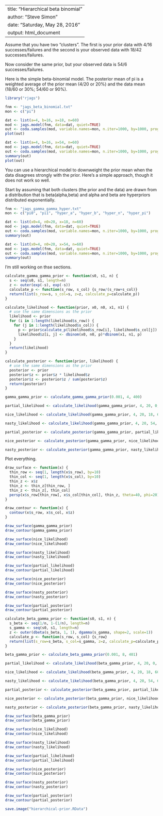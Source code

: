 ----
title: "Hierarchical beta binomial"
author: "Steve Simon"
date: "Saturday, May 28, 2016"
output: html_document
---

Assume that you have two "clusters". The first is your prior data with 4/16 successes/failures and
the second is your observed data with 18/42 successes/failures.

Now consider the same prior, but your observed data is 54/6 successes/failures.

Here is the simple beta-binomial model. The posterior mean of pi is a weighted average of the prior
mean (4/20 or 20%) and the data mean (18/60 or 30%; 54/60 or 90%).

```r

library("rjags")

fnm <- "jags_beta_binomial.txt"
mon <- c("pi")

dat <- list(a=4, b=16, x=18, n=60)
mod <- jags.model(fnm, data=dat, quiet=TRUE)
out <- coda.samples(mod, variable.names=mon, n.iter=1000, by=1000, progress.bar=NULL)
plot(out)

dat <- list(a=4, b=16, x=54, n=60)
mod <- jags.model(fnm, data=dat, quiet=TRUE)
out <- coda.samples(mod, variable.names=mon, n.iter=1000, by=1000, progress.bar=NULL)
summary(out)
plot(out)

```

You can use a hierarchical model to downweight the prior mean when the data disagrees
strongly with the prior. Here's a simple approach, though it does not work so well.


Start by assuming that both clusters (the prior and the data) are drawn from a distribution
that is beta(alpha,beta) and alpha and beta are hyperpriors distributed exponentially.

```r

fnm <- "jags_gamma_gamma_hyper.txt"
mon <- c("pi0", "pi1", "hyper_a", "hyper_b", "hyper_n", "hyper_pi")

dat <- list(x0=4, n0=20, x=18, n=60)
mod <- jags.model(fnm, data=dat, quiet=TRUE)
out <- coda.samples(mod, variable.names=mon, n.iter=1000, by=1000, progress.bar=NULL)
summary(out)

dat <- list(x0=4, n0=20, x=54, n=60)
mod <- jags.model(fnm, data=dat, quiet=TRUE)
out <- coda.samples(mod, variable.names=mon, n.iter=1000, by=1000, progress.bar=NULL)
summary(out)

```


I'm still working on thse sections.

```r

calculate_gamma_gamma_prior <- function(s0, s1, n) {
  s <- seq(s0, s1, length=n)
  z <- outer(exp(-s), exp(-s))
  calculate_p <- function(s_row, s_col) {s_row/(s_row+s_col)}
  return(list(s_row=s, s_col=s, z=z, calculate_p=calculate_p))
}

calculate_likelihood <- function(prior, x0, n0, x1, n1) {
  # use the same dimensions as the prior
  likelihood <- prior
  for (i in 1:length(likelihood$s_row)) {
    for (j in 1:length(likelihood$s_col)) {
      p <- prior$calculate_p(likelihood$s_row[i], likelihood$s_col[j])
      likelihood$z[i, j] <- dbinom(x0, n0, p)*dbinom(x1, n1, p)
    }
  }
  return(likelihood)
}

calculate_posterior <- function(prior, likelihood) {
  # use the same dimensions as the prior
  posterior <- prior
  posterior$z <- prior$z * likelihood$z
  posterior$z <- posterior$z / sum(posterior$z)
  return(posterior)
}

gamma_gamma_prior <- calculate_gamma_gamma_prior(0.001, 4, 400)

partial_likelihood <- calculate_likelihood(gamma_gamma_prior, 4, 20, 0, 0)

nice_likelihood <- calculate_likelihood(gamma_gamma_prior, 4, 20, 18, 60)

nasty_likelihood <- calculate_likelihood(gamma_gamma_prior, 4, 20, 54, 60)

partial_posterior <- calculate_posterior(gamma_gamma_prior, partial_likelihood)

nice_posterior <- calculate_posterior(gamma_gamma_prior, nice_likelihood)

nasty_posterior <- calculate_posterior(gamma_gamma_prior, nasty_likelihood)

```

Plot everything.

```r

draw_surface <- function(x) {
  thin_row <- seq(1, length(x$s_row), by=10)
  thin_col <- seq(1, length(x$s_col), by=10)
  thin_z <- x$z
  thin_z <- thin_z[thin_row, ]
  thin_z <- thin_z[, thin_col]
  persp(x$s_row[thin_row], x$s_col[thin_col], thin_z, theta=40, phi=20)
}

draw_contour <- function(x) {
  contour(x$s_row, x$s_col, x$z)
}

draw_surface(gamma_gamma_prior)
draw_contour(gamma_gamma_prior)

draw_surface(nice_likelihood)
draw_contour(nice_likelihood)

draw_surface(nasty_likelihood)
draw_contour(nasty_likelihood)

draw_surface(partial_likelihood)
draw_contour(partial_likelihood)

draw_surface(nice_posterior)
draw_contour(nice_posterior)

draw_surface(nasty_posterior)
draw_contour(nasty_posterior)

draw_surface(partial_posterior)
draw_contour(partial_posterior)
```

```r

calculate_beta_gamma_prior <- function(s0, s1, n) {
  s_beta <- seq(1/n, 1-(1/n), length=n)
  s_gamma <- seq(s0, s1, length=n)
  z <- outer(dbeta(s_beta, 1, 1), dgamma(s_gamma, shape=2, scale=1))
  calculate_p <- function(s_row, s_col) {s_row}
  return(list(s_row=s_beta, s_col=s_gamma, z=z, calculate_p=calculate_p))
}

beta_gamma_prior <- calculate_beta_gamma_prior(0.001, 8, 401)

partial_likelihood <- calculate_likelihood(beta_gamma_prior, 4, 20, 0, 0)

nice_likelihood <- calculate_likelihood(beta_gamma_prior, 4, 20, 18, 60)

nasty_likelihood <- calculate_likelihood(beta_gamma_prior, 4, 20, 54, 60)

partial_posterior <- calculate_posterior(beta_gamma_prior, partial_likelihood)

nice_posterior <- calculate_posterior(beta_gamma_prior, nice_likelihood)

nasty_posterior <- calculate_posterior(beta_gamma_prior, nasty_likelihood)

```

```r

draw_surface(beta_gamma_prior)
draw_contour(beta_gamma_prior)

draw_surface(nice_likelihood)
draw_contour(nice_likelihood)

draw_surface(nasty_likelihood)
draw_contour(nasty_likelihood)

draw_surface(partial_likelihood)
draw_contour(partial_likelihood)

draw_surface(nice_posterior)
draw_contour(nice_posterior)

draw_surface(nasty_posterior)
draw_contour(nasty_posterior)

draw_surface(partial_posterior)
draw_contour(partial_posterior)
```

```r
save.image("hierarchical-prior.RData")
```